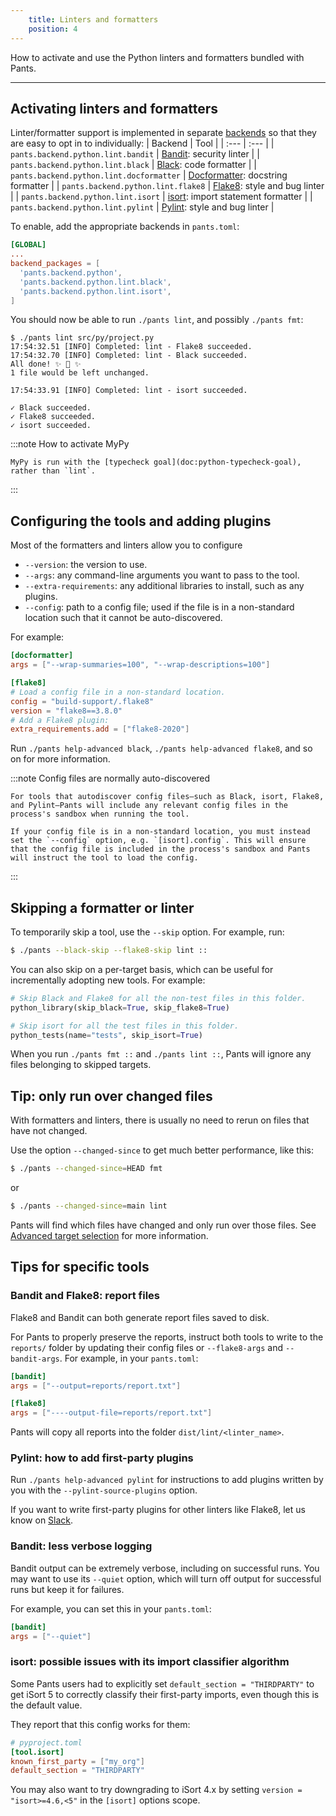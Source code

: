 ```yaml
---
    title: Linters and formatters
    position: 4
---
```



How to activate and use the Python linters and formatters bundled with Pants.

---

## Activating linters and formatters

Linter/formatter support is implemented in separate [backends](doc:enabling-backends) so that they are easy to opt in to individually:
| Backend | Tool |
| :--- | :--- |
| `pants.backend.python.lint.bandit` | [Bandit](https://bandit.readthedocs.io/en/latest/): security linter |
| `pants.backend.python.lint.black` | [Black](https://black.readthedocs.io/en/stable/): code formatter |
| `pants.backend.python.lint.docformatter` | [Docformatter](https://pypi.org/project/docformatter/): docstring formatter |
| `pants.backend.python.lint.flake8` | [Flake8](https://flake8.pycqa.org/en/latest/): style and bug linter |
| `pants.backend.python.lint.isort` | [isort](https://readthedocs.org/projects/isort/): import statement formatter |
| `pants.backend.python.lint.pylint` | [Pylint](https://www.pylint.org/): style and bug linter |

To enable, add the appropriate backends in `pants.toml`:

```toml title="pants.toml"
[GLOBAL]
...
backend_packages = [
  'pants.backend.python',
  'pants.backend.python.lint.black',
  'pants.backend.python.lint.isort',
]
```

You should now be able to run `./pants lint`, and possibly `./pants fmt`:

```
$ ./pants lint src/py/project.py
17:54:32.51 [INFO] Completed: lint - Flake8 succeeded.
17:54:32.70 [INFO] Completed: lint - Black succeeded.
All done! ✨ 🍰 ✨
1 file would be left unchanged.

17:54:33.91 [INFO] Completed: lint - isort succeeded.

✓ Black succeeded.
✓ Flake8 succeeded.
✓ isort succeeded.
```

:::note How to activate MyPy

    MyPy is run with the [typecheck goal](doc:python-typecheck-goal), rather than `lint`.

:::

## Configuring the tools and adding plugins

Most of the formatters and linters allow you to configure

- `--version`: the version to use.
- `--args`: any command-line arguments you want to pass to the tool.
- `--extra-requirements`: any additional libraries to install, such as any plugins.
- `--config`: path to a config file; used if the file is in a non-standard location such that it cannot be auto-discovered.

For example:

```toml title="pants.toml"
[docformatter]
args = ["--wrap-summaries=100", "--wrap-descriptions=100"]

[flake8]
# Load a config file in a non-standard location.
config = "build-support/.flake8"
version = "flake8==3.8.0"
# Add a Flake8 plugin:
extra_requirements.add = ["flake8-2020"]
```

Run `./pants help-advanced black`, `./pants help-advanced flake8`, and so on for more information.

:::note Config files are normally auto-discovered

    For tools that autodiscover config files—such as Black, isort, Flake8, and Pylint—Pants will include any relevant config files in the process's sandbox when running the tool.

    If your config file is in a non-standard location, you must instead set the `--config` option, e.g. `[isort].config`. This will ensure that the config file is included in the process's sandbox and Pants will instruct the tool to load the config.

:::

## Skipping a formatter or linter

To temporarily skip a tool, use the `--skip` option. For example, run:

```bash
$ ./pants --black-skip --flake8-skip lint ::
```

You can also skip on a per-target basis, which can be useful for incrementally adopting new tools. For example:

```python title="project/BUILD"
# Skip Black and Flake8 for all the non-test files in this folder.
python_library(skip_black=True, skip_flake8=True)

# Skip isort for all the test files in this folder.
python_tests(name="tests", skip_isort=True)
```

When you run `./pants fmt ::` and `./pants lint ::`, Pants will ignore any files belonging to skipped targets.

## Tip: only run over changed files

With formatters and linters, there is usually no need to rerun on files that have not changed.

Use the option `--changed-since` to get much better performance, like this:

```bash
$ ./pants --changed-since=HEAD fmt
```

or

```bash
$ ./pants --changed-since=main lint
```

Pants will find which files have changed and only run over those files. See [Advanced target selection](doc:advanced-target-selection) for more information.

## Tips for specific tools

### Bandit and Flake8: report files

Flake8 and Bandit can both generate report files saved to disk.

For Pants to properly preserve the reports, instruct both tools to write to the `reports/` folder by updating their config files or `--flake8-args` and `--bandit-args`. For example, in your `pants.toml`:

```toml
[bandit]
args = ["--output=reports/report.txt"]

[flake8]
args = ["----output-file=reports/report.txt"]
```

Pants will copy all reports into the folder `dist/lint/<linter_name>`.

### Pylint: how to add first-party plugins

Run `./pants help-advanced pylint` for instructions to add plugins written by you with the `--pylint-source-plugins` option.

If you want to write first-party plugins for other linters like Flake8, let us know on [Slack](doc:getting-help).

### Bandit: less verbose logging

Bandit output can be extremely verbose, including on successful runs. You may want to use its `--quiet` option, which will turn off output for successful runs but keep it for failures.

For example, you can set this in your `pants.toml`:

```toml
[bandit]
args = ["--quiet"]
```

### isort: possible issues with its import classifier algorithm

Some Pants users had to explicitly set `default_section = "THIRDPARTY"` to get iSort 5 to correctly classify their first-party imports, even though this is the default value.

They report that this config works for them:

```toml
# pyproject.toml
[tool.isort]
known_first_party = ["my_org"]
default_section = "THIRDPARTY"
```

You may also want to try downgrading to iSort 4.x by setting `version = "isort>=4.6,<5"` in the `[isort]` options scope.
